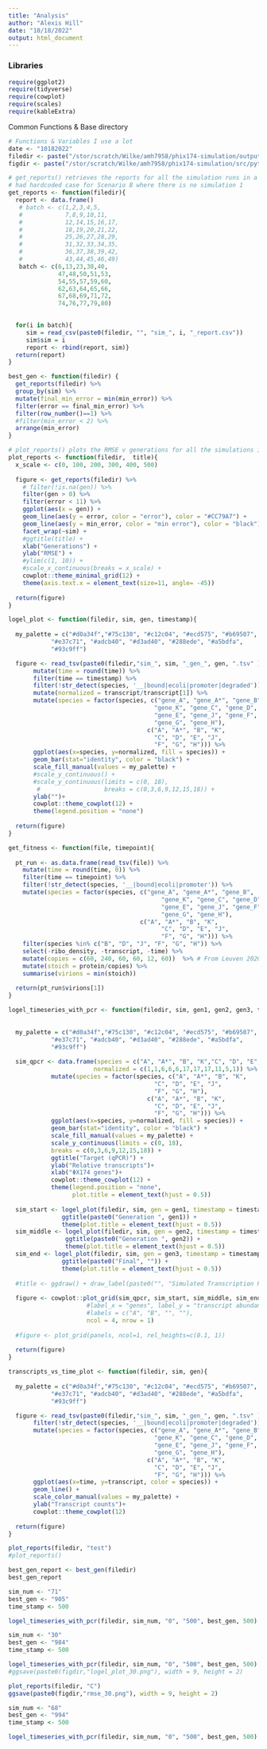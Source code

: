 ```yaml
---
title: "Analysis"
author: "Alexis Hill"
date: "10/18/2022"
output: html_document
---
```


### Libraries
```r
require(ggplot2)
require(tidyverse)
require(cowplot)
require(scales)
require(kableExtra)
```

Common Functions & Base directory 
```r
# Functions & Variables I use a lot
date <- "10182022"
filedir <- paste("/stor/scratch/Wilke/amh7958/phix174-simulation/output/", date, "/", sep="")
figdir <- paste("/stor/scratch/Wilke/amh7958/phix174-simulation/src/python/main/", date, "/", "figures/", sep="")

# get_reports() retrieves the reports for all the simulation runs in a specified scenario
# had hardcoded case for Scenario B where there is no simulation 1
get_reports <- function(filedir){
  report <- data.frame()
   # batch <- c(1,2,3,4,5,
   #            7,8,9,10,11,
   #            12,14,15,16,17,
   #            18,19,20,21,22,
   #            25,26,27,28,29,
   #            31,32,33,34,35,
   #            36,37,38,39,42,
   #            43,44,45,46,49)
   batch <- c(6,13,23,30,40,
              47,48,50,51,53,
              54,55,57,59,60,
              62,63,64,65,66,
              67,68,69,71,72,
              74,76,77,79,80)

  
  for(i in batch){
     sim = read_csv(paste0(filedir, "", "sim_", i, "_report.csv")) 
     sim$sim = i
     report <- rbind(report, sim)}
  return(report)
}

best_gen <- function(filedir) {
  get_reports(filedir) %>% 
  group_by(sim) %>% 
  mutate(final_min_error = min(min_error)) %>% 
  filter(error == final_min_error) %>%  
  filter(row_number()==1) %>% 
  #filter(min_error < 2) %>% 
  arrange(min_error)
}

# plot_reports() plots the RMSE v generations for all the simulations in a given scenario
plot_reports <- function(filedir,  title){
  x_scale <- c(0, 100, 200, 300, 400, 500)
  
  figure <- get_reports(filedir) %>% 
    # filter(!is.na(gen)) %>% 
    filter(gen > 0) %>% 
    filter(error < 11) %>% 
    ggplot(aes(x = gen)) +
    geom_line(aes(y = error, color = "error"), color = "#CC79A7") + 
    geom_line(aes(y = min_error, color = "min error"), color = "black") +
    facet_wrap(~sim) + 
    #ggtitle(title) + 
    xlab("Generations") +
    ylab("RMSE") + 
    #ylim(c(1, 10)) + 
    #scale_x_continuous(breaks = x_scale) + 
    cowplot::theme_minimal_grid(12) + 
    theme(axis.text.x = element_text(size=11, angle= -45))
  
  return(figure)
}

logel_plot <- function(filedir, sim, gen, timestamp){
  
  my_palette = c("#d0a34f","#75c130", "#c12c04", "#ecd575", "#b69507",
            "#e37c71", "#adcb40", "#d3ad40", "#288ede", "#a5bdfa",
            "#93c9ff")

  figure <- read_tsv(paste0(filedir,"sim_", sim, "_gen_", gen, ".tsv" )) %>% 
       mutate(time = round(time)) %>% 
       filter(time == timestamp) %>% 
       filter(!str_detect(species, '__|bound|ecoli|promoter|degraded')) %>% 
       mutate(normalized = transcript/transcript[1]) %>% 
       mutate(species = factor(species, c("gene_A", "gene_A*", "gene_B",
                                         "gene_K", "gene_C", "gene_D",
                                         "gene_E", "gene_J", "gene_F",
                                         "gene_G", "gene_H"),
                                       c("A", "A*", "B", "K",
                                         "C", "D", "E", "J",
                                         "F", "G", "H"))) %>% 
       ggplot(aes(x=species, y=normalized, fill = species)) +
       geom_bar(stat="identity", color = "black") + 
       scale_fill_manual(values = my_palette) + 
       #scale_y_continuous() + 
       #scale_y_continuous(limits = c(0, 18),
        #                  breaks = c(0,3,6,9,12,15,18)) +
       ylab("")+
       cowplot::theme_cowplot(12) +
       theme(legend.position = "none") 
  
  return(figure)
}

get_fitness <- function(file, timepoint){
  
  pt_run <- as.data.frame(read_tsv(file)) %>% 
    mutate(time = round(time, 0)) %>% 
    filter(time == timepoint) %>% 
    filter(!str_detect(species, '__|bound|ecoli|promoter')) %>% 
    mutate(species = factor(species, c("gene_A", "gene_A*", "gene_B",
                                           "gene_K", "gene_C", "gene_D",
                                           "gene_E", "gene_J", "gene_F",
                                           "gene_G", "gene_H"),
                                     c("A", "A*", "B", "K",
                                           "C", "D", "E", "J",
                                           "F", "G", "H"))) %>% 
    filter(species %in% c("B", "D", "J", "F", "G", "H")) %>% 
    select(-ribo_density, -transcript, -time) %>% 
    mutate(copies = c(60, 240, 60, 60, 12, 60))  %>% # From Leuven 2020
    mutate(stoich = protein/copies) %>%
    summarise(virions = min(stoich))
  
  return(pt_run$virions[1])
}

logel_timeseries_with_pcr <- function(filedir, sim, gen1, gen2, gen3, timestamp) {
  
 
  my_palette = c("#d0a34f","#75c130", "#c12c04", "#ecd575", "#b69507",
            "#e37c71", "#adcb40", "#d3ad40", "#288ede", "#a5bdfa",
            "#93c9ff")
  
  sim_qpcr <- data.frame(species = c("A", "A*", "B", "K","C", "D", "E", "J","F", "G", "H"),
                        normalized = c(1,1,6,6,6,17,17,17,11,5,1)) %>% 
            mutate(species = factor(species, c("A", "A*", "B", "K",
                                         "C", "D", "E", "J",
                                         "F", "G", "H"),
                                       c("A", "A*", "B", "K",
                                         "C", "D", "E", "J",
                                         "F", "G", "H"))) %>% 
            ggplot(aes(x=species, y=normalized, fill = species)) +
            geom_bar(stat="identity", color = "black") + 
            scale_fill_manual(values = my_palette) + 
            scale_y_continuous(limits = c(0, 18), 
            breaks = c(0,3,6,9,12,15,18)) + 
            ggtitle("Target (qPCR)") + 
            ylab("Relative transcripts")+ 
            xlab("ΦX174 genes")+ 
            cowplot::theme_cowplot(12) +
            theme(legend.position = "none",
                  plot.title = element_text(hjust = 0.5)) 
  
  sim_start <- logel_plot(filedir, sim, gen = gen1, timestamp = timestamp) + 
               ggtitle(paste0("Generation ", gen1)) + 
               theme(plot.title = element_text(hjust = 0.5))
  sim_middle <- logel_plot(filedir, sim, gen = gen2, timestamp = timestamp) + 
                ggtitle(paste0("Generation ", gen2)) +
                theme(plot.title = element_text(hjust = 0.5))
  sim_end <- logel_plot(filedir, sim, gen = gen3, timestamp = timestamp) + 
               ggtitle(paste0("Final", "")) + 
               theme(plot.title = element_text(hjust = 0.5))
  
  #title <- ggdraw() + draw_label(paste0("", "Simulated Transcription Patterns"))
  
  figure <- cowplot::plot_grid(sim_qpcr, sim_start, sim_middle, sim_end,
                      #label_x = "genes", label_y = "transcript abundances", 
                      #labels = c("A", "B", "", ""), 
                      ncol = 4, nrow = 1)
  
  #figure <- plot_grid(panels, ncol=1, rel_heights=c(0.1, 1)) 
               
  return(figure)
}

transcripts_vs_time_plot <- function(filedir, sim, gen){
  
  my_palette = c("#d0a34f","#75c130", "#c12c04", "#ecd575", "#b69507",
            "#e37c71", "#adcb40", "#d3ad40", "#288ede", "#a5bdfa",
            "#93c9ff")

  figure <- read_tsv(paste0(filedir,"sim_", sim, "_gen_", gen, ".tsv" )) %>% 
       filter(!str_detect(species, '__|bound|ecoli|promoter|degraded')) %>% 
       mutate(species = factor(species, c("gene_A", "gene_A*", "gene_B",
                                         "gene_K", "gene_C", "gene_D",
                                         "gene_E", "gene_J", "gene_F",
                                         "gene_G", "gene_H"),
                                       c("A", "A*", "B", "K",
                                         "C", "D", "E", "J",
                                         "F", "G", "H"))) %>% 
       ggplot(aes(x=time, y=transcript, color = species)) +
       geom_line() + 
       scale_color_manual(values = my_palette) + 
       ylab("Transcript counts")+
       cowplot::theme_cowplot(12)
  
  return(figure)
}

```

```r
plot_reports(filedir, "test")
#plot_reports()
```
```r
best_gen_report <- best_gen(filedir)
best_gen_report
```

```r
sim_num <- "71"
best_gen <- "905"
time_stamp <- 500

logel_timeseries_with_pcr(filedir, sim_num, "0", "500", best_gen, 500)
```

```r
sim_num <- "30"
best_gen <- "984"
time_stamp <- 500

logel_timeseries_with_pcr(filedir, sim_num, "0", "500", best_gen, 500)
#ggsave(paste0(figdir,"logel_plot_30.png"), width = 9, height = 2)
```
```r
plot_reports(filedir, "C")
ggsave(paste0(figdir,"rmse_30.png"), width = 9, height = 2)
```

```r
sim_num <- "68"
best_gen <- "994"
time_stamp <- 500

logel_timeseries_with_pcr(filedir, sim_num, "0", "500", best_gen, 500)
```


